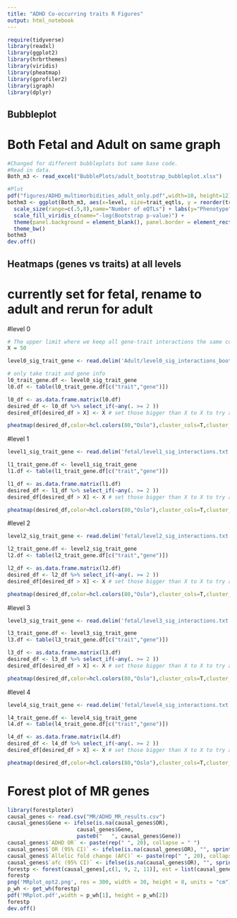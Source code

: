 ---
title: "ADHD Co-occurring traits R Figures"
output: html_notebook
---

```{r}
require(tidyverse)
library(readxl)
library(ggplot2)
library(hrbrthemes)
library(viridis)
library(pheatmap)
library(gprofiler2)
library(igraph)
library(dplyr)
```

## Bubbleplot
# Both Fetal and Adult on same graph
```{r}
#Changed for different bubbleplots but same base code.
#Read in data. 
Both_m3 <- read_excel("BubblePlots/adult_bootstrap_bubbleplot.xlsx")

#Plot
pdf("figures/ADHD_multimorbidities_adult_only.pdf",width=10, height=12)
bothm3 <- ggplot(Both_m3, aes(x=level, size=trait_eqtls, y = reorder(trait, order), fill=-log(sim_pval), text=10)) + geom_count(alpha=0.7,shape=21) +
  scale_size(range=c(.5,8),name="Number of eQTLs") + labs(y="Phenotype") +
  scale_fill_viridis_c(name="-log(Bootstrap p-value)") +
  theme(panel.background = element_blank(), panel.border = element_rect(colour="black",fill=NA, size=1)) + 
  theme_bw()
bothm3
dev.off()
```


## Heatmaps (genes vs traits) at all levels
# currently set for fetal, rename to adult and rerun for adult
#level 0
```{r}
# The upper limit where we keep all gene-trait interactions the same colour. Keep same for all heatmaps
X = 50

level0_sig_trait_gene <- read.delim('Adult/level0_sig_interactions_bootstrap.txt',header=TRUE)

# only take trait and gene info
l0_trait_gene.df <- level0_sig_trait_gene
l0.df <- table(l0_trait_gene.df[c("trait","gene")])

l0_df <- as.data.frame.matrix(l0.df)
desired_df <- l0_df %>% select_if(~any(. >= 2 ))
desired_df[desired_df > X] <- X # set those bigger than X to X to try and decrease the colour scale (i.e. now the darkest colour represents X+) 

pheatmap(desired_df,color=hcl.colors(80,"Oslo"),cluster_cols=T,cluster_rows=T,cellheight=9,cellwidth=9,fontsize=8, filename="figures/adult_level0_bootstrap.pdf")
```


#level 1
```{r}
level1_sig_trait_gene <- read.delim('fetal/level1_sig_interactions.txt',header=TRUE)

l1_trait_gene.df <- level1_sig_trait_gene
l1.df <- table(l1_trait_gene.df[c("trait","gene")])

l1_df <- as.data.frame.matrix(l1.df)
desired_df <- l1_df %>% select_if(~any(. >= 2 ))
desired_df[desired_df > X] <- X # set those bigger than X to X to try and decrease the colour scale (i.e. now the darkest colour represents X+) 

pheatmap(desired_df,color=hcl.colors(80,"Oslo"),cluster_cols=T,cluster_rows=T,cellheight=20,cellwidth=20,fontsize=8, filename="figures/fetal_level1.pdf")
```


#level 2
```{r}
level2_sig_trait_gene <- read.delim('fetal/level2_sig_interactions.txt',header=TRUE)

l2_trait_gene.df <- level2_sig_trait_gene
l2.df <- table(l2_trait_gene.df[c("trait","gene")])

l2_df <- as.data.frame.matrix(l2.df)
desired_df <- l2_df %>% select_if(~any(. >= 2 ))
desired_df[desired_df > X] <- X # set those bigger than X to X to try and decrease the colour scale (i.e. now the darkest colour represents X+) 

pheatmap(desired_df,color=hcl.colors(80,"Oslo"),cluster_cols=T,cluster_rows=T,cellheight=18,cellwidth=18,fontsize=8, filename="figures/fetal_level2.pdf")
```


#level 3
```{r}
level3_sig_trait_gene <- read.delim('fetal/level3_sig_interactions.txt',header=TRUE)

l3_trait_gene.df <- level3_sig_trait_gene
l3.df <- table(l3_trait_gene.df[c("trait","gene")])

l3_df <- as.data.frame.matrix(l3.df)
desired_df <- l3_df %>% select_if(~any(. >= 2 ))
desired_df[desired_df > X] <- X # set those bigger than X to X to try and decrease the colour scale (i.e. now the darkest colour represents X+) 

pheatmap(desired_df,color=hcl.colors(80,"Oslo"),cluster_cols=T,cluster_rows=T,cellheight=9,cellwidth=9,fontsize=8, filename="figures/fetal_level3.pdf")
```


#level 4
```{r}
level4_sig_trait_gene <- read.delim('fetal/level4_sig_interactions.txt',header=TRUE)

l4_trait_gene.df <- level4_sig_trait_gene
l4.df <- table(l4_trait_gene.df[c("trait","gene")])

l4_df <- as.data.frame.matrix(l4.df)
desired_df <- l4_df %>% select_if(~any(. >= 2 ))
desired_df[desired_df > X] <- X # set those bigger than X to X to try and decrease the colour scale (i.e. now the darkest colour represents X+) 

pheatmap(desired_df,color=hcl.colors(80,"Oslo"),cluster_cols=T,cluster_rows=T,cellheight=10,cellwidth=10,fontsize=8, filename="figures/fetal_level4.pdf")
```

# Forest plot of MR genes
```{r}
library(forestploter)
causal_genes <- read.csv("MR/ADHD_MR_results.csv")
causal_genes$Gene <- ifelse(is.na(causal_genes$OR),
                      causal_genes$Gene,
                      paste0("   ", causal_genes$Gene))
causal_genes$`ADHD OR` <- paste(rep(" ", 20), collapse = " ")
causal_genes$`OR (95% CI)` <- ifelse(is.na(causal_genes$OR), "", sprintf("%.2f (%.2f to %.2f)", causal_genes$OR, causal_genes$OR_low, causal_genes$OR_up))
causal_genes$`Allelic fold change (AFC)` <- paste(rep(" ", 20), collapse = " ")
causal_genes$`afc (95% CI)` <- ifelse(is.na(causal_genes$OR), "", sprintf("%.2f (%.2f to %.2f)", causal_genes$afc, causal_genes$afc_low, causal_genes$afc_high))
forestp <- forest(causal_genes[,c(1, 9, 2, 11)], est = list(causal_genes$OR,causal_genes$afc), lower = list(causal_genes$OR_low, causal_genes$afc_low), upper = list(causal_genes$OR_up, causal_genes$afc_high), ref_line=c(1,0), ci_column=c(2,4), x_lim=list(c(0,2.5), c(-1,1)))
forestp
png('MRplot_opt2.png', res = 300, width = 30, height = 8, units = "cm")
p_wh <- get_wh(forestp)
pdf('MRplot.pdf',width = p_wh[1], height = p_wh[2])
forestp
dev.off()
```



